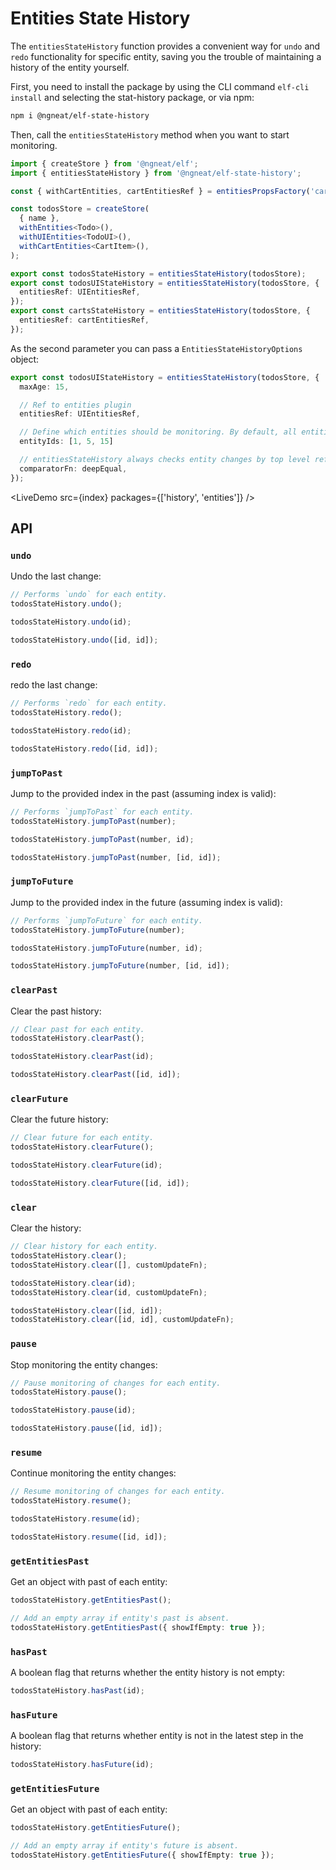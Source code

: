 # Entities State History


The `entitiesStateHistory` function provides a convenient way for `undo` and `redo` functionality for specific entity, saving you the trouble of maintaining a history of the entity yourself.

First, you need to install the package by using the CLI command `elf-cli install` and selecting the stat-history package, or via npm:

```bash
npm i @ngneat/elf-state-history
```

Then, call the `entitiesStateHistory` method when you want to start monitoring.

```ts
import { createStore } from '@ngneat/elf';
import { entitiesStateHistory } from '@ngneat/elf-state-history';

const { withCartEntities, cartEntitiesRef } = entitiesPropsFactory('cart');

const todosStore = createStore(
  { name },
  withEntities<Todo>(),
  withUIEntities<TodoUI>(),
  withCartEntities<CartItem>(),
);

export const todosStateHistory = entitiesStateHistory(todosStore);
export const todosUIStateHistory = entitiesStateHistory(todosStore, {
  entitiesRef: UIEntitiesRef,
});
export const cartsStateHistory = entitiesStateHistory(todosStore, {
  entitiesRef: cartEntitiesRef,
});
```

As the second parameter you can pass a `EntitiesStateHistoryOptions` object:

```ts
export const todosUIStateHistory = entitiesStateHistory(todosStore, {
  maxAge: 15,

  // Ref to entities plugin
  entitiesRef: UIEntitiesRef,

  // Define which entities should be monitoring. By default, all entities are monitored.
  entityIds: [1, 5, 15]

  // entitiesStateHistory always checks entity changes by top level refs. You can pass comparatorFn to perform extra checks, e.g. deep equal checks.
  comparatorFn: deepEqual,
});
```

<LiveDemo src={index} packages={['history', 'entities']} />

## API

### `undo`

Undo the last change:

```ts
// Performs `undo` for each entity.
todosStateHistory.undo();

todosStateHistory.undo(id);

todosStateHistory.undo([id, id]);
```

### `redo`

redo the last change:

```ts
// Performs `redo` for each entity.
todosStateHistory.redo();

todosStateHistory.redo(id);

todosStateHistory.redo([id, id]);
```

### `jumpToPast`

Jump to the provided index in the past (assuming index is valid):

```ts
// Performs `jumpToPast` for each entity.
todosStateHistory.jumpToPast(number);

todosStateHistory.jumpToPast(number, id);

todosStateHistory.jumpToPast(number, [id, id]);
```

### `jumpToFuture`

Jump to the provided index in the future (assuming index is valid):

```ts
// Performs `jumpToFuture` for each entity.
todosStateHistory.jumpToFuture(number);

todosStateHistory.jumpToFuture(number, id);

todosStateHistory.jumpToFuture(number, [id, id]);
```

### `clearPast`

Clear the past history:

```ts
// Clear past for each entity.
todosStateHistory.clearPast();

todosStateHistory.clearPast(id);

todosStateHistory.clearPast([id, id]);
```

### `clearFuture`

Clear the future history:

```ts
// Clear future for each entity.
todosStateHistory.clearFuture();

todosStateHistory.clearFuture(id);

todosStateHistory.clearFuture([id, id]);
```

### `clear`

Clear the history:

```ts
// Clear history for each entity.
todosStateHistory.clear();
todosStateHistory.clear([], customUpdateFn);

todosStateHistory.clear(id);
todosStateHistory.clear(id, customUpdateFn);

todosStateHistory.clear([id, id]);
todosStateHistory.clear([id, id], customUpdateFn);
```

### `pause`

Stop monitoring the entity changes:

```ts
// Pause monitoring of changes for each entity.
todosStateHistory.pause();

todosStateHistory.pause(id);

todosStateHistory.pause([id, id]);
```

### `resume`

Continue monitoring the entity changes:

```ts
// Resume monitoring of changes for each entity.
todosStateHistory.resume();

todosStateHistory.resume(id);

todosStateHistory.resume([id, id]);
```

### `getEntitiesPast`

Get an object with past of each entity:

```ts
todosStateHistory.getEntitiesPast();

// Add an empty array if entity's past is absent.
todosStateHistory.getEntitiesPast({ showIfEmpty: true });
```

### `hasPast`

A boolean flag that returns whether the entity history is not empty:

```ts
todosStateHistory.hasPast(id);
```

### `hasFuture`

A boolean flag that returns whether entity is not in the latest step in the history:

```ts
todosStateHistory.hasFuture(id);
```

### `getEntitiesFuture`

Get an object with past of each entity:

```ts
todosStateHistory.getEntitiesFuture();

// Add an empty array if entity's future is absent.
todosStateHistory.getEntitiesFuture({ showIfEmpty: true });
```
